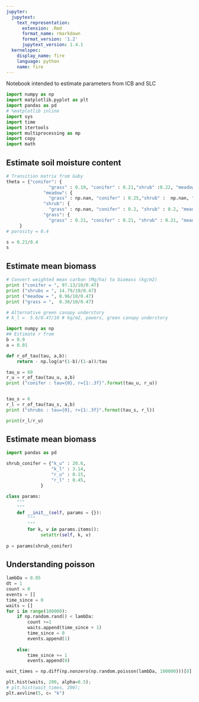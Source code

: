 ```yaml
---
jupyter:
  jupytext:
    text_representation:
      extension: .Rmd
      format_name: rmarkdown
      format_version: '1.2'
      jupytext_version: 1.4.1
  kernelspec:
    display_name: fire
    language: python
    name: fire
---
```






Notebook intended to estimate parameters from ICB and SLC 

```python
import numpy as np
import matplotlib.pyplot as plt
import pandas as pd
# %matplotlib inline
import sys
import time
import itertools
import multiprocessing as mp
import copy
import math

```

## Estimate soil moisture content

```python
# Transition matrix from Gaby
theta = {"conifer": {
                "grass" : 0.19, "conifer" : 0.21,"shrub" :0.22, "meadow" :0.40 },
              "meadow": {
                "grass" : np.nan, "conifer" : 0.25,"shrub" :  np.nan, "meadow" : 0.52 },
              "shrub": {
                "grass" : np.nan, "conifer" : 0.2, "shrub" : 0.2, "meadow" : np.nan },
              "grass": {
                "grass" : 0.21, "conifer" : 0.21, "shrub" : 0.21, "meadow" : np.nan }
     }
# porosity = 0.4
```

```python
s = 0.21/0.4
s
```

## Estimate mean biomass

```python
# Convert weighted mean carbon (Mg/ha) to biomass (kg/m2)
print ("conifer = ", 97.13/10/0.47)
print ("shrubs = ", 14.79/10/0.47)
print ("meadow = ", 0.96/10/0.47)
print ("grass = ",  0.36/10/0.47)

# Alternative green canopy understory
# k_l =  5.6/0.47/10 # kg/m2, powers, green canopy understory
```

```python
import numpy as np
## Estimate r from 
b = 0.9
a = 0.01

def r_of_tau(tau, a,b):
    return - np.log(a*(1-b)/(1-a))/tau

tau_u = 60
r_u = r_of_tau(tau_u, a,b)
print ("conifer : tau={0}, r={1:.3f}".format(tau_u, r_u))


tau_s = 6
r_l = r_of_tau(tau_s, a,b)
print ("shrubs : tau={0}, r={1:.3f}".format(tau_s, r_l))

print(r_l/r_u)
```

## Estimate mean biomass

```python
import pandas as pd

shrub_conifer = {"k_u" : 20.6, 
                 "k_l" : 3.14,
                 "r_u" : 0.15,
                 "r_l" : 0.45,
             }

class params:
    """    
    """
    def __init__(self, params = {}):
        """
        """
        for k, v in params.items():
             setattr(self, k, v)
                
p = params(shrub_conifer)

```

## Understanding poisson

```python
lambDa = 0.05
dt = 1
count = 0
events = []
time_since = 0
waits = []
for i in range(100000):
    if np.random.rand() < lambDa:
        count +=1
        waits.append(time_since + 1)
        time_since = 0
        events.append(1)
        
    else:
        time_since += 1        
        events.append(0)
```

```python
wait_times = np.diff(np.nonzero(np.random.poisson(lambDa, 100000)))[0] 
```

```python
plt.hist(waits, 200, alpha=0.5);
# plt.hist(wait_times, 200);
plt.axvline(5, c= "k")
```

```python

```
